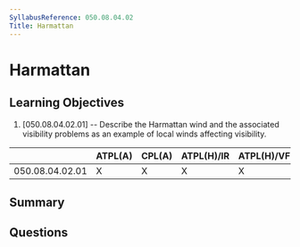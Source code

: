 ```yaml
---
SyllabusReference: 050.08.04.02
Title: Harmattan
---
```


# Harmattan

## Learning Objectives

1. [050.08.04.02.01] -- Describe the Harmattan wind and the associated
   visibility problems as an example of local winds affecting visibility.

|                 | ATPL(A) | CPL(A) | ATPL(H)/IR | ATPL(H)/VFR | CPL(H) | IR  | CBIR(A) |
| --------------- | ------- | ------ | ---------- | ----------- | ------ | --- | ------- |
| 050.08.04.02.01 | X       | X      | X          | X           | X      |     |         |

## Summary

## Questions
